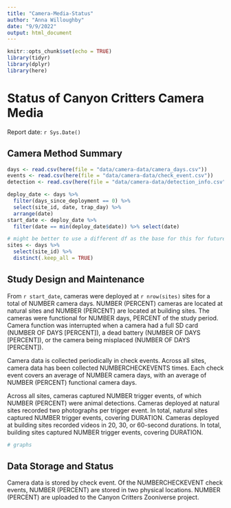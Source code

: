 ```yaml
---
title: "Camera-Media-Status"
author: "Anna Willoughby"
date: "9/9/2022"
output: html_document
---
```


```r
knitr::opts_chunk$set(echo = TRUE)
library(tidyr)
library(dplyr)
library(here)
```

# Status of Canyon Critters Camera Media

Report date: `r Sys.Date()`

## Camera Method Summary

<!-- Should this be a separate paragraph/section from the one about maintenance? Or is this just a placeholder heading? -->

```r
days <- read.csv(here(file = "data/camera-data/camera_days.csv"))
events <- read.csv(here(file = "data/camera-data/check_event.csv"))
detection <- read.csv(here(file = "data/camera-data/detection_info.csv"))

deploy_date <- days %>%
  filter(days_since_deployment == 0) %>%
  select(site_id, date, trap_day) %>%
  arrange(date)
start_date <- deploy_date %>%
  filter(date == min(deploy_date$date)) %>% select(date)

# might be better to use a different df as the base for this for future analysis using these variables -- the check event csv doesn't have site ids at the moment though
sites <- days %>% 
  select(site_id) %>%
  distinct(.keep_all = TRUE)

```

## Study Design and Maintenance

From `r start_date`, cameras were deployed at `r nrow(sites)` sites for a total of NUMBER camera days. NUMBER (PERCENT) cameras are located at natural sites and NUMBER (PERCENT) are located at building sites. The cameras were functional for NUMBER days, PERCENT of the study period. Camera function was interrupted when a camera had a full SD card (NUMBER OF DAYS [PERCENT]), a dead battery (NUMBER OF DAYS [PERCENT]), or the camera being misplaced (NUMBER OF DAYS [PERCENT]).

Camera data is collected periodically in check events. Across all sites, camera data has been collected NUMBERCHECKEVENTS times. Each check event covers an average of NUMBER camera days, with an average of NUMBER (PERCENT) functional camera days.

Across all sites, cameras captured NUMBER trigger events, of which NUMBER (PERCENT) were animal detections. Cameras deployed at natural sites recorded two photographs per trigger event. In total, natural sites captured NUMBER trigger events, covering DURATION. Cameras deployed at building sites recorded videos in 20, 30, or 60-second durations. In total, building sites captured NUMBER trigger events, covering DURATION.

```r
# graphs
```

## Data Storage and Status

Camera data is stored by check event. Of the NUMBERCHECKEVENT check events, NUMBER (PERCENT) are stored in two physical locations. NUMBER (PERCENT) are uploaded to the Canyon Critters Zooniverse project.
